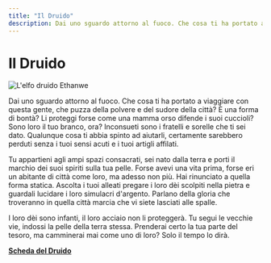 ```yaml
---
title: "Il Druido"
description: Dai uno sguardo attorno al fuoco. Che cosa ti ha portato a viaggiare con questa gente, che puzza della polvere e del sudore della città? È una forma di bontà? Li proteggi forse come una mamma orso difende i suoi cuccioli? Sono loro il tuo branco, ora? Inconsueti sono i fratelli e sorelle che ti sei dato. Qualunque cosa ti abbia spinto ad aiutarli, certamente sarebbero perduti senza i tuoi sensi acuti e i tuoi artigli affilati.
---
```


# Il Druido

![L'elfo druido Ethanwe](/images/classi/classi-base/ethanwe-elfo-druido.jpeg)

Dai uno sguardo attorno al fuoco. Che cosa ti ha portato a viaggiare con questa gente, che puzza della polvere e del sudore della città? È una forma di bontà? Li proteggi forse come una mamma orso difende i suoi cuccioli? Sono loro il tuo branco, ora? Inconsueti sono i fratelli e sorelle che ti sei dato. Qualunque cosa ti abbia spinto ad aiutarli, certamente sarebbero perduti senza i tuoi sensi acuti e i tuoi artigli affilati.

Tu appartieni agli ampi spazi consacrati, sei nato dalla terra e porti il marchio dei suoi spiriti sulla tua pelle. Forse avevi una vita prima, forse eri un abitante di città come loro, ma adesso non più. Hai rinunciato a quella forma statica. Ascolta i tuoi alleati pregare i loro dèi scolpiti nella pietra e guardali lucidare i loro simulacri d'argento. Parlano della gloria che troveranno in quella città marcia che vi siete lasciati alle spalle.

I loro dèi sono infanti, il loro acciaio non li proteggerà. Tu segui le vecchie vie, indossi la pelle della terra stessa. Prenderai certo la tua parte del tesoro, ma camminerai mai come uno di loro? Solo il tempo lo dirà.

**<a href="/assets/classi/classi-base/Druido.pdf" target="_blank">Scheda del Druido</a>**
